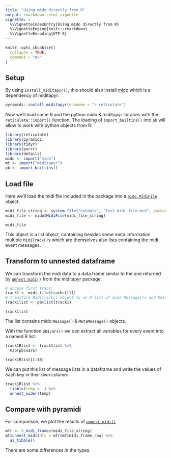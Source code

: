 ```yaml
---
title: "Using mido directly from R"
output: rmarkdown::html_vignette
vignette: >
  %\VignetteIndexEntry{Using mido directly from R}
  %\VignetteEngine{knitr::rmarkdown}
  %\VignetteEncoding{UTF-8}
---
```


```r
knitr::opts_chunk$set(
  collapse = TRUE,
  comment = "#>"
)
```

## Setup

By using `install_miditapyr()`, this should also install [mido](https://github.com/mido/mido) which is a 
dependency of miditapyr:

```r
pyramidi::install_miditapyr(envname = "r-reticulate")
```

Now we'll load some R and the python mido & miditapyr libraries with the `reticulate::import()` function.
The loading of `import_builtins()` into `pb` will allow to work with python objects from R:


```r
library(reticulate)
library(pyramidi)
library(tidyr)
library(purrr)
library(details)
mido <- import("mido")
mt <- import("miditapyr")
pb <- import_builtins()
```

## Load file

Here we'll load the midi file included in the package into a  [`mido.MidiFile`](https://mido.readthedocs.io/en/latest/lib.html#mido.MidiFile) object:

```r
midi_file_string <- system.file("extdata", "test_midi_file.mid", package = "pyramidi")
midi_file <- mido$MidiFile(midi_file_string)
```


```details
midi_file
```

This object is a list object, containing besides some meta information
multiple `MidiTrack()`s which are themselves also lists containing the midi event
messages.

## Transform to unnested dataframe 

We can transform the midi data to a data.frame similar to the one returned by
[`unnest_midi()`](https://miditapyr.readthedocs.io/en/latest/miditapyr.html#miditapyr.mido_io.unnest_midi)
from the miditapyr package:


```r
# access first track:
track1 <- midi_file$tracks[[1]]
# transform MidiTrack() object to an R list of mido Message()s and MetaMessage()s:
track1list <- pb$list(track1)
```


```details
track1list
```

The list contains mido `Message()` & `MetaMessage()` objects.

With the function `pb$vars()` we can extract all variables for every 
event into a named R list:

```r
track1Rlist <- track1list %>% 
  map(pb$vars)
```


```details
track1Rlist[1:10]

```

We can put this list of message lists in a dataframe and write the values of 
each key in their own column:


```r
track1Rlist %>% 
  tibble(temp = .) %>% 
  unnest_wider(temp)
```


## Compare with pyramidi

For comparison, we plot the results of [`unnest_midi()`](https://miditapyr.readthedocs.io/en/latest/miditapyr.html#miditapyr.mido_io.unnest_midi)


```r
mfr <- r_midi_frames(midi_file_string)
mt$unnest_midi(dfc = mfr$mf$midi_frame_raw) %>% 
  as_tibble()
```

There are some differences in the types.
